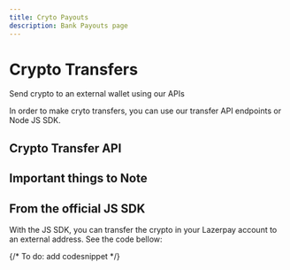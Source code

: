 ```yaml
---
title: Cryto Payouts
description: Bank Payouts page
---
```


# Crypto Transfers

Send crypto to an external wallet using our APIs

<Divider className='w-20'/>

In order to make cryto transfers, you can use our transfer API endpoints or Node JS SDK.

## Crypto Transfer API

<TransferAPI/>

## Important things to Note

<ImportantThings/>

<Divider className='w-20' />

## From the official JS SDK

With the JS SDK, you can transfer the crypto in your Lazerpay account to
an external address. See the code bellow:

{/* To do: add codesnippet */}